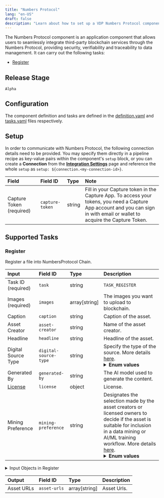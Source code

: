 ```yaml
---
title: "Numbers Protocol"
lang: "en-US"
draft: false
description: "Learn about how to set up a VDP Numbers Protocol component https://github.com/instill-ai/instill-core"
---
```


The Numbers Protocol component is an application component that allows users to seamlessly integrate third-party blockchain services through the Numbers Protocol, providing security, verifiability and traceability to data management.
It can carry out the following tasks:
- [Register](#register)



## Release Stage

`Alpha`



## Configuration

The component definition and tasks are defined in the [definition.yaml](https://github.com/instill-ai/pipeline-backend/blob/main/pkg/component/application/numbers/v0/config/definition.yaml) and [tasks.yaml](https://github.com/instill-ai/pipeline-backend/blob/main/pkg/component/application/numbers/v0/config/tasks.yaml) files respectively.




## Setup


In order to communicate with Numbers Protocol, the following connection details need to be
provided. You may specify them directly in a pipeline recipe as key-value pairs
within the component's `setup` block, or you can create a **Connection** from
the [**Integration Settings**](https://www.instill.tech/docs/vdp/integration)
page and reference the whole `setup` as `setup:
${connection.<my-connection-id>}`.

<div class="markdown-col-no-wrap" data-col-1 data-col-2>

| Field | Field ID | Type | Note |
| :--- | :--- | :--- | :--- |
| Capture Token (required) | `capture-token` | string | Fill in your Capture token in the Capture App. To access your tokens, you need a Capture App account and you can sign in with email or wallet to acquire the Capture Token.  |

</div>





## Supported Tasks

### Register

Register a file into NumbersProtocol Chain.

<div class="markdown-col-no-wrap" data-col-1 data-col-2>

| Input | Field ID | Type | Description |
| :--- | :--- | :--- | :--- |
| Task ID (required) | `task` | string | `TASK_REGISTER` |
| Images (required) | `images` | array[string] | The images you want to upload to blockchain. |
| Caption | `caption` | string | Caption of the asset. |
| Asset Creator | `asset-creator` | string | Name of the asset creator. |
| Headline | `headline` | string | Headline of the asset. |
| Digital Source Type | `digital-source-type` | string | Specify the type of the source. More details <a href="https://docs.numbersprotocol.io/introduction/numbers-protocol/defining-web3-assets/assettree/digitalsourcetype">here</a>. <br/><details><summary><strong>Enum values</strong></summary><ul><li>`trainedAlgorithmicMedia`</li><li>`trainedAlgorithmicData`</li><li>`digitalCapture`</li><li>`digitalArt`</li><li>`algorithmicMedia`</li></ul></details>  |
| Generated By | `generated-by` | string | The AI model used to generate the content. |
| [License](#register-license) | `license` | object | License. |
| Mining Preference | `mining-preference` | string | Designates the selection made by the asset creators or licensed owners to decide if the asset is suitable for inclusion in a data mining or AI/ML training workflow. More details <a href="https://docs.numbersprotocol.io/introduction/numbers-protocol/defining-web3-assets/assettree/miningpreference">here</a>. <br/><details><summary><strong>Enum values</strong></summary><ul><li>`dataMining`</li><li>`aiInference`</li><li>`notAllowed`</li><li>`aiGenerativeTraining`</li><li>`aiGenerativeTrainingWithAuthorship`</li><li>`aiTraining`</li><li>`aiTrainingWithAuthorship`</li></ul></details>  |
</div>


<details>
<summary> Input Objects in Register</summary>

<h4 id="register-license">License</h4>

License.

<div class="markdown-col-no-wrap" data-col-1 data-col-2>

| Field | Field ID | Type | Note |
| :--- | :--- | :--- | :--- |
| License Document | `document` | string | URL of the license file.  |
| License Name | `name` | string | License of the asset file.  |
</div>
</details>



<div class="markdown-col-no-wrap" data-col-1 data-col-2>

| Output | Field ID | Type | Description |
| :--- | :--- | :--- | :--- |
| Asset URLs | `asset-urls` | array[string] | Asset Urls. |
</div>



